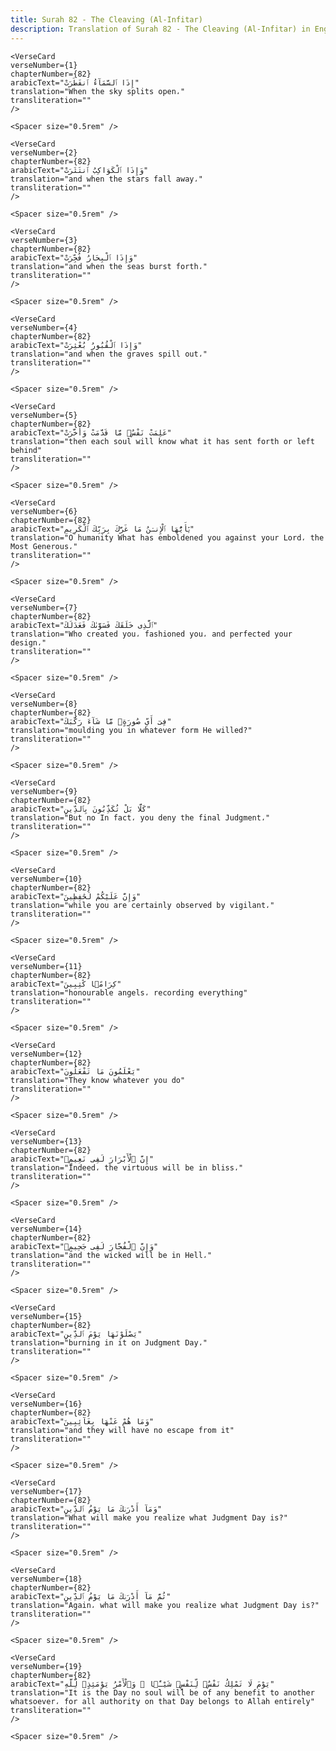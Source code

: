 ```yaml
---
title: Surah 82 - The Cleaving (Al-Infitar)  
description: Translation of Surah 82 - The Cleaving (Al-Infitar) in English
---
```







    <VerseCard 
    verseNumber={1}
    chapterNumber={82}
    arabicText="إِذَا ٱلسَّمَآءُ ٱنفَطَرَتْ"
    translation="When the sky splits open،"
    transliteration=""
    />

    <Spacer size="0.5rem" />
                
    <VerseCard 
    verseNumber={2}
    chapterNumber={82}
    arabicText="وَإِذَا ٱلْكَوَاكِبُ ٱنتَثَرَتْ"
    translation="and when the stars fall away،"
    transliteration=""
    />

    <Spacer size="0.5rem" />
                
    <VerseCard 
    verseNumber={3}
    chapterNumber={82}
    arabicText="وَإِذَا ٱلْبِحَارُ فُجِّرَتْ"
    translation="and when the seas burst forth،"
    transliteration=""
    />

    <Spacer size="0.5rem" />
                
    <VerseCard 
    verseNumber={4}
    chapterNumber={82}
    arabicText="وَإِذَا ٱلْقُبُورُ بُعْثِرَتْ"
    translation="and when the graves spill out،"
    transliteration=""
    />

    <Spacer size="0.5rem" />
                
    <VerseCard 
    verseNumber={5}
    chapterNumber={82}
    arabicText="عَلِمَتْ نَفْسٌۭ مَّا قَدَّمَتْ وَأَخَّرَتْ"
    translation="then each soul will know what it has sent forth or left behind"
    transliteration=""
    />

    <Spacer size="0.5rem" />
                
    <VerseCard 
    verseNumber={6}
    chapterNumber={82}
    arabicText="يَٰٓأَيُّهَا ٱلْإِنسَٰنُ مَا غَرَّكَ بِرَبِّكَ ٱلْكَرِيمِ"
    translation="O humanity What has emboldened you against your Lord، the Most Generous،"
    transliteration=""
    />

    <Spacer size="0.5rem" />
                
    <VerseCard 
    verseNumber={7}
    chapterNumber={82}
    arabicText="ٱلَّذِى خَلَقَكَ فَسَوَّىٰكَ فَعَدَلَكَ"
    translation="Who created you، fashioned you، and perfected your design،"
    transliteration=""
    />

    <Spacer size="0.5rem" />
                
    <VerseCard 
    verseNumber={8}
    chapterNumber={82}
    arabicText="فِىٓ أَىِّ صُورَةٍۢ مَّا شَآءَ رَكَّبَكَ"
    translation="moulding you in whatever form He willed?"
    transliteration=""
    />

    <Spacer size="0.5rem" />
                
    <VerseCard 
    verseNumber={9}
    chapterNumber={82}
    arabicText="كَلَّا بَلْ تُكَذِّبُونَ بِٱلدِّينِ"
    translation="But no In fact، you deny the final Judgment،"
    transliteration=""
    />

    <Spacer size="0.5rem" />
                
    <VerseCard 
    verseNumber={10}
    chapterNumber={82}
    arabicText="وَإِنَّ عَلَيْكُمْ لَحَٰفِظِينَ"
    translation="while you are certainly observed by vigilant،"
    transliteration=""
    />

    <Spacer size="0.5rem" />
                
    <VerseCard 
    verseNumber={11}
    chapterNumber={82}
    arabicText="كِرَامًۭا كَٰتِبِينَ"
    translation="honourable angels، recording everything"
    transliteration=""
    />

    <Spacer size="0.5rem" />
                
    <VerseCard 
    verseNumber={12}
    chapterNumber={82}
    arabicText="يَعْلَمُونَ مَا تَفْعَلُونَ"
    translation="They know whatever you do"
    transliteration=""
    />

    <Spacer size="0.5rem" />
                
    <VerseCard 
    verseNumber={13}
    chapterNumber={82}
    arabicText="إِنَّ ٱلْأَبْرَارَ لَفِى نَعِيمٍۢ"
    translation="Indeed، the virtuous will be in bliss،"
    transliteration=""
    />

    <Spacer size="0.5rem" />
                
    <VerseCard 
    verseNumber={14}
    chapterNumber={82}
    arabicText="وَإِنَّ ٱلْفُجَّارَ لَفِى جَحِيمٍۢ"
    translation="and the wicked will be in Hell،"
    transliteration=""
    />

    <Spacer size="0.5rem" />
                
    <VerseCard 
    verseNumber={15}
    chapterNumber={82}
    arabicText="يَصْلَوْنَهَا يَوْمَ ٱلدِّينِ"
    translation="burning in it on Judgment Day،"
    transliteration=""
    />

    <Spacer size="0.5rem" />
                
    <VerseCard 
    verseNumber={16}
    chapterNumber={82}
    arabicText="وَمَا هُمْ عَنْهَا بِغَآئِبِينَ"
    translation="and they will have no escape from it"
    transliteration=""
    />

    <Spacer size="0.5rem" />
                
    <VerseCard 
    verseNumber={17}
    chapterNumber={82}
    arabicText="وَمَآ أَدْرَىٰكَ مَا يَوْمُ ٱلدِّينِ"
    translation="What will make you realize what Judgment Day is?"
    transliteration=""
    />

    <Spacer size="0.5rem" />
                
    <VerseCard 
    verseNumber={18}
    chapterNumber={82}
    arabicText="ثُمَّ مَآ أَدْرَىٰكَ مَا يَوْمُ ٱلدِّينِ"
    translation="Again، what will make you realize what Judgment Day is?"
    transliteration=""
    />

    <Spacer size="0.5rem" />
                
    <VerseCard 
    verseNumber={19}
    chapterNumber={82}
    arabicText="يَوْمَ لَا تَمْلِكُ نَفْسٌۭ لِّنَفْسٍۢ شَيْـًۭٔا ۖ وَٱلْأَمْرُ يَوْمَئِذٍۢ لِّلَّهِ"
    translation="It is the Day no soul will be of any benefit to another whatsoever، for all authority on that Day belongs to Allah entirely"
    transliteration=""
    />

    <Spacer size="0.5rem" />
                
